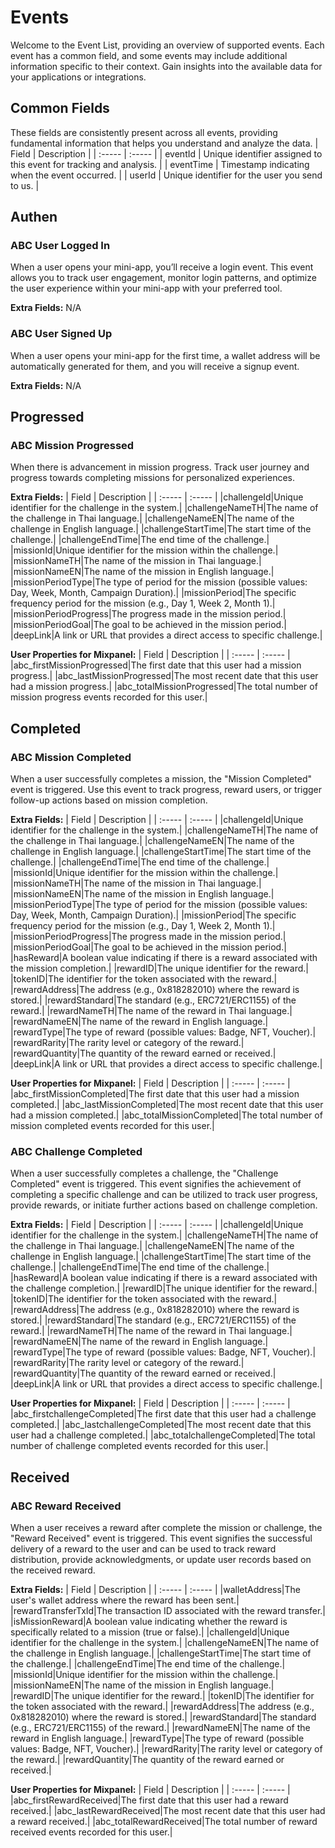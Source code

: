 # Events

Welcome to the Event List, providing an overview of supported events. Each event has a common field, and some events may include additional information specific to their context. Gain insights into the available data for your applications or integrations.


## Common Fields
These fields are consistently present across all events, providing fundamental information that helps you understand and analyze the data.
| Field | Description |
| :----- | :----- |
| eventId | Unique identifier assigned to this event for tracking and analysis. |
| eventTime | Timestamp indicating when the event occurred. |
| userId | Unique identifier for the user you send to us. |


## Authen

### ABC User Logged In
When a user opens your mini-app, you’ll receive a login event. This event allows you to track user engagement, monitor login patterns, and optimize the user experience within your mini-app with your preferred tool.

**Extra Fields:**
N/A


### ABC User Signed Up
When a user opens your mini-app for the first time, a wallet address will be automatically generated for them, and you will receive a signup event.

**Extra Fields:**
N/A


## Progressed

### ABC Mission Progressed
When there is advancement in mission progress. Track user journey and progress towards completing missions for personalized experiences.

**Extra Fields:**
| Field | Description |
| :----- | :----- |
|challengeId|Unique identifier for the challenge in the system.|
|challengeNameTH|The name of the challenge in Thai language.|
|challengeNameEN|The name of the challenge in English language.|
|challengeStartTime|The start time of the challenge.|
|challengeEndTime|The end time of the challenge.|
|missionId|Unique identifier for the mission within the challenge.|
|missionNameTH|The name of the mission in Thai language.|
|missionNameEN|The name of the mission in English language.|
|missionPeriodType|The type of period for the mission (possible values: Day, Week, Month, Campaign Duration).|
|missionPeriod|The specific frequency period for the mission (e.g., Day 1, Week 2, Month 1).|
|missionPeriodProgress|The progress made in the mission period.|
|missionPeriodGoal|The goal to be achieved in the mission period.|
|deepLink|A link or URL that provides a direct access to specific challenge.|


**User Properties for Mixpanel:**
| Field | Description |
| :----- | :----- |
|abc_firstMissionProgressed|The first date that this user had a mission progress.|
|abc_lastMissionProgressed|The most recent date that this user had a mission progress.|
|abc_totalMissionProgressed|The total number of mission progress events recorded for this user.|


## Completed
### ABC Mission Completed
When a user successfully completes a mission, the "Mission Completed" event is triggered. Use this event to track progress, reward users, or trigger follow-up actions based on mission completion.

**Extra Fields:**
| Field | Description |
| :----- | :----- |
|challengeId|Unique identifier for the challenge in the system.|
|challengeNameTH|The name of the challenge in Thai language.|
|challengeNameEN|The name of the challenge in English language.|
|challengeStartTime|The start time of the challenge.|
|challengeEndTime|The end time of the challenge.|
|missionId|Unique identifier for the mission within the challenge.|
|missionNameTH|The name of the mission in Thai language.|
|missionNameEN|The name of the mission in English language.|
|missionPeriodType|The type of period for the mission (possible values: Day, Week, Month, Campaign Duration).|
|missionPeriod|The specific frequency period for the mission (e.g., Day 1, Week 2, Month 1).|
|missionPeriodProgress|The progress made in the mission period.|
|missionPeriodGoal|The goal to be achieved in the mission period.|
|hasReward|A boolean value indicating if there is a reward associated with the mission completion.|
|rewardID|The unique identifier for the reward.|
|tokenID|The identifier for the token associated with the reward.|
|rewardAddress|The address (e.g., 0x818282010) where the reward is stored.|
|rewardStandard|The standard (e.g., ERC721/ERC1155) of the reward.|
|rewardNameTH|The name of the reward in Thai language.|
|rewardNameEN|The name of the reward in English language.|
|rewardType|The type of reward (possible values: Badge, NFT, Voucher).|
|rewardRarity|The rarity level or category of the reward.|
|rewardQuantity|The quantity of the reward earned or received.|
|deepLink|A link or URL that provides a direct access to specific challenge.|

**User Properties for Mixpanel:**
| Field | Description |
| :----- | :----- |
|abc_firstMissionCompleted|The first date that this user had a mission completed.|
|abc_lastMissionCompleted|The most recent date that this user had a mission completed.|
|abc_totalMissionCompleted|The total number of mission completed events recorded for this user.|

### ABC Challenge Completed
When a user successfully completes a challenge, the "Challenge Completed" event is triggered. This event signifies the achievement of completing a specific challenge and can be utilized to track user progress, provide rewards, or initiate further actions based on challenge completion.

**Extra Fields:**
| Field | Description |
| :----- | :----- |
|challengeId|Unique identifier for the challenge in the system.|
|challengeNameTH|The name of the challenge in Thai language.|
|challengeNameEN|The name of the challenge in English language.|
|challengeStartTime|The start time of the challenge.|
|challengeEndTime|The end time of the challenge.|
|hasReward|A boolean value indicating if there is a reward associated with the challenge completion.|
|rewardID|The unique identifier for the reward.|
|tokenID|The identifier for the token associated with the reward.|
|rewardAddress|The address (e.g., 0x818282010) where the reward is stored.|
|rewardStandard|The standard (e.g., ERC721/ERC1155) of the reward.|
|rewardNameTH|The name of the reward in Thai language.|
|rewardNameEN|The name of the reward in English language.|
|rewardType|The type of reward (possible values: Badge, NFT, Voucher).|
|rewardRarity|The rarity level or category of the reward.|
|rewardQuantity|The quantity of the reward earned or received.|
|deepLink|A link or URL that provides a direct access to specific challenge.|

**User Properties for Mixpanel:**
| Field | Description |
| :----- | :----- |
|abc_firstchallengeCompleted|The first date that this user had a challenge completed.|
|abc_lastchallengeCompleted|The most recent date that this user had a challenge completed.|
|abc_totalchallengeCompleted|The total number of challenge completed events recorded for this user.|

## Received
### ABC Reward Received
When a user receives a reward after complete the mission or challenge, the "Reward Received" event is triggered. This event signifies the successful delivery of a reward to the user and can be used to track reward distribution, provide acknowledgments, or update user records based on the received reward.

**Extra Fields:**
| Field | Description |
| :----- | :----- |
|walletAddress|The user's wallet address where the reward has been sent.|
|rewardTransferTxId|The transaction ID associated with the reward transfer.|
|isMissionReward|A boolean value indicating whether the reward is specifically related to a mission (true or false).|
|challengeId|Unique identifier for the challenge in the system.|
|challengeNameEN|The name of the challenge in English language.|
|challengeStartTime|The start time of the challenge.|
|challengeEndTime|The end time of the challenge.|
|missionId|Unique identifier for the mission within the challenge.|
|missionNameEN|The name of the mission in English language.|
|rewardID|The unique identifier for the reward.|
|tokenID|The identifier for the token associated with the reward.|
|rewardAddress|The address (e.g., 0x818282010) where the reward is stored.|
|rewardStandard|The standard (e.g., ERC721/ERC1155) of the reward.|
|rewardNameEN|The name of the reward in English language.|
|rewardType|The type of reward (possible values: Badge, NFT, Voucher).|
|rewardRarity|The rarity level or category of the reward.|
|rewardQuantity|The quantity of the reward earned or received.|

**User Properties for Mixpanel:**
| Field | Description |
| :----- | :----- |
|abc_firstRewardReceived|The first date that this user had a reward received.|
|abc_lastRewardReceived|The most recent date that this user had a reward received.|
|abc_totalRewardReceived|The total number of reward received events recorded for this user.|